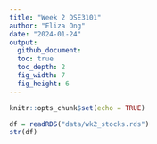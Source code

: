 ```yaml
---
title: "Week 2 DSE3101"
author: "Eliza Ong"
date: "2024-01-24"
output:
  github_document:
  toc: true
  toc_depth: 2
  fig_width: 7
  fig_height: 6
---
```


```r
knitr::opts_chunk$set(echo = TRUE)
```

```r
df = readRDS("data/wk2_stocks.rds")
str(df)
```